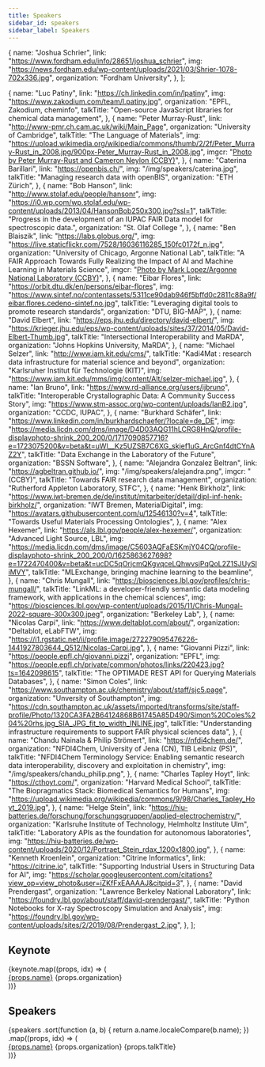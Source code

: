 ```yaml
---
title: Speakers
sidebar_id: speakers
sidebar_label: Speakers
---
```



  {
    name: "Joshua Schrier",
    link: "https://www.fordham.edu/info/28651/joshua_schrier",
    img: "https://news.fordham.edu/wp-content/uploads/2021/03/Shrier-1078-702x336.jpg",
    organization: "Fordham University",
  },
];

  {
    name: "Luc Patiny",
    link: "https://ch.linkedin.com/in/lpatiny",
    img: "https://www.zakodium.com/team/l.patiny.jpg",
    organization: "EPFL, Zakodium, cheminfo",
    talkTitle: "Open-source JavaScript libraries for chemical data management",
  },
  {
    name: "Peter Murray-Rust",
    link: "http://www-pmr.ch.cam.ac.uk/wiki/Main_Page",
    organization: "University of Cambridge",
    talkTitle: "The Language of Materials",
    img: "https://upload.wikimedia.org/wikipedia/commons/thumb/2/2f/Peter_Murray-Rust_in_2008.jpg/900px-Peter_Murray-Rust_in_2008.jpg",
    imgcr:
      "<a href='https://commons.wikimedia.org/wiki/File:Peter_Murray-Rust_in_2008.jpg'>Photo by Peter Murray-Rust and Cameron Neylon (CCBY)</a>",
  },
  {
    name: "Caterina Barillari",
    link: "https://openbis.ch/",
    img: "/img/speakers/caterina.jpg",
    talkTitle: "Managing research data with openBIS",
    organization: "ETH Zürich",
  },
  {
    name: "Bob Hanson",
    link: "http://www.stolaf.edu/people/hansonr",
    img: "https://i0.wp.com/wp.stolaf.edu/wp-content/uploads/2013/04/HansonBob250x300.jpg?ssl=1",
    talkTitle:
      "Progress in the development of an IUPAC FAIR Data model for spectroscopic data.",
    organization: "St. Olaf College ",
  },
  {
    name: "Ben Blaiszik",
    link: "https://labs.globus.org/",
    img: "https://live.staticflickr.com/7528/16036116285_150fc0172f_n.jpg",
    organization: "University of Chicago, Argonne National Lab",
    talkTitle:
      "A FAIR Approach Towards Fully Realizing the Impact of AI and Machine Learning in Materials Science",
    imgcr:
      "<a href='https://www.flickr.com/photos/argonne/16036116285/in/photostream/'>Photo by Mark Lopez/Argonne National Laboratory (CCBY)</a>",
  },
  {
    name: "Eibar Flores",
    link: "https://orbit.dtu.dk/en/persons/eibar-flores",
    img: "https://www.sintef.no/contentassets/5311ce90dab946f5bffd0c2811c88a9f/eibar.flores.cedeno-sintef.no.jpg",
    talkTitle: "Leveraging digital tools to promote research standards",
    organization: "DTU, BIG-MAP",
  },
  {
    name: "David Elbert",
    link: "https://eps.jhu.edu/directory/david-elbert/",
    img: "https://krieger.jhu.edu/eps/wp-content/uploads/sites/37/2014/05/David-Elbert-Thumb.jpg",
    talkTitle: "Intersectional Interoperability and MaRDA",
    organization: "Johns Hopkins University, MaRDA",
  },
  {
    name: "Michael Selzer",
    link: "http://www.iam.kit.edu/cms/",
    talkTitle:
      "Kadi4Mat : research data infrastructure for material science and beyond",
    organization: "Karlsruher Institut für Technologie (KIT)",
    img: "https://www.iam.kit.edu/mms/img/content/Alt/selzer-michael.jpg",
  },
  {
    name: "Ian Bruno",
    link: "https://www.rd-alliance.org/users/ijbruno",
    talkTitle: "Interoperable Crystallographic Data: A Community Success Story",
    img: "https://www.stm-assoc.org/wp-content/uploads/IanB2.jpg",
    organization: "CCDC, IUPAC",
  },
  {
    name: "Burkhard Schäfer",
    link: "https://www.linkedin.com/in/burkhardschaefer/?locale=de_DE",
    img: "https://media.licdn.com/dms/image/D4D03AQG11hLCRG8HnQ/profile-displayphoto-shrink_200_200/0/1717090857716?e=1723075200&v=beta&t=uWl__Kz5UZSB7C6XG_skjef1uG_ArcGnf4dtCYnAZ2Y",
    talkTitle: "Data Exchange in the Laboratory of the Future",
    organization: "BSSN Software",
  },
  {
    name: "Alejandra Gonzalez Beltran",
    link: "https://agbeltran.github.io/",
    img: "/img/speakers/alejandra.png",
    imgcr: "(CCBY)",
    talkTitle: "Towards FAIR research data management",
    organization: "Rutherford Appleton Laboratory, STFC",
  },
  {
    name: "Henk Birkholz",
    link: "https://www.iwt-bremen.de/de/institut/mitarbeiter/detail/dipl-inf-henk-birkholz/",
    organization: "IWT Bremen, MaterialDigital",
    img: "https://avatars.githubusercontent.com/u/12546130?v=4",
    talkTitle: "Towards Useful Materials Processing Ontologies",
  },
  {
    name: "Alex Hexemer",
    link: "https://als.lbl.gov/people/alex-hexemer/",
    organization: "Advanced Light Source, LBL",
    img: "https://media.licdn.com/dms/image/C5603AQFaESKmjY04CQ/profile-displayphoto-shrink_200_200/0/1625863627698?e=1722470400&v=beta&t=ucDC5qOrjcmQKgvqceLQhwvsjPqQoL2Z1SJUySliMVY",
    talkTitle: "MLExchange, bringing machine learning to the beamline",
  },
  {
    name: "Chris Mungall",
    link: "https://biosciences.lbl.gov/profiles/chris-mungall/",
    talkTitle:
      "LinkML: a developer-friendly semantic data modeling framework, with applications in the chemical sciences",
    img: "https://biosciences.lbl.gov/wp-content/uploads/2015/11/Chris-Mungal-2022-square-300x300.jpeg",
    organization: "Berkeley Lab",
  },
  {
    name: "Nicolas Carpi",
    link: "https://www.deltablot.com/about/",
    organization: "Deltablot, eLabFTW",
    img: "https://i1.rgstatic.net/ii/profile.image/272279095476226-1441927803644_Q512/Nicolas-Carpi.jpg",
  },
  {
    name: "Giovanni Pizzi",
    link: "https://people.epfl.ch/giovanni.pizzi",
    organization: "EPFL",
    img: "https://people.epfl.ch/private/common/photos/links/220423.jpg?ts=1642098615",
    talkTitle: "The OPTIMADE REST API for Querying Materials Databases",
  },
  {
    name: "Simon Coles",
    link: "https://www.southampton.ac.uk/chemistry/about/staff/sjc5.page",
    organization: "Unversity of Southampton",
    img: "https://cdn.southampton.ac.uk/assets/imported/transforms/site/staff-profile/Photo/1320CA3FA2B64124868B61745A85D490/Simon%20Coles%204%20rhs.jpg_SIA_JPG_fit_to_width_INLINE.jpg",
    talkTitle:
      "Understanding infrastructure requirements to support FAIR physical sciences data",
  },
  {
    name: "Chandu Nainala & Philip Strömert",
    link: "https://nfdi4chem.de/",
    organization: "NFDI4Chem, University of Jena (CN), TIB Leibniz (PS)",
    talkTitle:
      "NFDI4Chem Terminology Service: Enabling semantic research data interoperability, discovery and exploitation in chemistry",
    img: "/img/speakers/chandu_philip.png",
  },
  {
    name: "Charles Tapley Hoyt",
    link: "https://cthoyt.com/",
    organization: "Harvard Medical School",
    talkTitle: "The Biopragmatics Stack: Biomedical Semantics for Humans",
    img: "https://upload.wikimedia.org/wikipedia/commons/9/98/Charles_Tapley_Hoyt_2019.jpg",
  },
  {
    name: "Helge Stein",
    link: "https://hiu-batteries.de/forschung/forschungsgruppen/applied-electrochemistry/",
    organization: "Karlsruhe Institute of Technology, Helmholtz Institute Ulm",
    talkTitle: "Laboratory APIs as the foundation for autonomous laboratories",
    img: "https://hiu-batteries.de/wp-content/uploads/2020/12/Portraet_Stein_rdax_1200x1800.jpg",
  },
  {
    name: "Kenneth Kroenlein",
    organization: "Citrine Informatics",
    link: "https://citrine.io",
    talkTitle: "Supporting Industrial Users in Structuring Data for AI",
    img: "https://scholar.googleusercontent.com/citations?view_op=view_photo&user=iZKfFxEAAAAJ&citpid=3",
  },
  {
    name: "David Prendergast",
    organization: "Lawrence Berkeley National Laboratory",
    link: "https://foundry.lbl.gov/about/staff/david-prendergast/",
    talkTitle:
      "Python Notebooks for X-ray Spectroscopy Simulation and Analysis",
    img: "https://foundry.lbl.gov/wp-content/uploads/sites/2/2019/08/Prendergast_2.jpg",
  },
];

## Keynote

<div className="container">
  <div className="row">
    {keynote.map((props, idx) => (
      <div className="col-12">
        <Card className="h-100 p-0">
          <Card.Img variant="top" src={props.img} />
          <Card.Body>
            <Card.Title>
              <a href={props.link}>{props.name}</a>
            </Card.Title>
            <Card.Text>{props.organization}</Card.Text>
          </Card.Body>
        </Card>
      </div>
    ))}
  </div>
</div>

## Speakers

<div className="container">
  <div className="row">
    {speakers
      .sort(function (a, b) {
        return a.name.localeCompare(b.name);
      })
      .map((props, idx) => (
        <div className="col-sm-6 col-xxl-4 mb-4">
          <Card className="h-100 p-0">
            <Card.Img variant="top" src={props.img} />
            <Card.Body>
              <Card.Title>
                <a href={props.link}>{props.name}</a>
              </Card.Title>
              <Card.Text>{props.organization}</Card.Text>
              <Card.Text>{props.talkTitle}</Card.Text>
            </Card.Body>
          </Card>
        </div>
      ))}
  </div>
</div>
